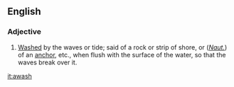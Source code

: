 ==English==
===Adjective===
#[[Wash]]ed by the waves or tide; said of a rock or strip of shore, or (''[[nautical|Naut.]]'') of an [[anchor]], etc., when flush with the surface of the water, so that the waves break over it.

[[it:awash]]